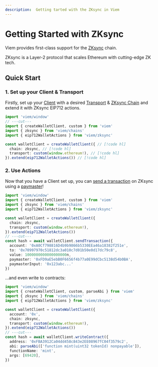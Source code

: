 ```yaml
---
description:  Getting tarted with the ZKsync in Viem
---
```


# Getting Started with ZKsync

Viem provides first-class support for the [ZKsync](https://zksync.io) chain.

ZKsync is a Layer-2 protocol that scales Ethereum with cutting-edge ZK tech.

## Quick Start

### 1. Set up your Client & Transport

Firstly, set up your [Client](/docs/clients/intro) with a desired [Transport](/docs/clients/intro) & [ZKsync Chain](./zksync/chains.md) and extend it with ZKsync EIP712 actions.

```ts twoslash
import 'viem/window'
// ---cut---
import { createWalletClient, custom } from 'viem'
import { zksync } from 'viem/chains'
import { eip712WalletActions } from 'viem/zksync'

const walletClient = createWalletClient({ // [!code hl]
  chain: zksync, // [!code hl]
  transport: custom(window.ethereum!), // [!code hl]
}).extend(eip712WalletActions()) // [!code hl]
```

### 2. Use Actions

Now that you have a Client set up, you can [send a transaction](./zksync/actions/sendTransaction.md) on ZKsync using a [paymaster](https://docs.zksync.io/build/developer-reference/account-abstraction.html#paymasters)!

```ts twoslash
import 'viem/window'
import { createWalletClient, custom } from 'viem'
import { zksync } from 'viem/chains'
import { eip712WalletActions } from 'viem/zksync'

const walletClient = createWalletClient({
  chain: zksync,
  transport: custom(window.ethereum!),
}).extend(eip712WalletActions())
// ---cut---
const hash = await walletClient.sendTransaction({
  account: '0xA0Cf798816D4b9b9866b5330EEa46a18382f251e',
  to: '0x70997970c51812dc3a010c7d01b50e0d17dc79c8',
  value: 1000000000000000000n,
  paymaster: '0xFD9aE5ebB0F6656f4b77a0E99dCbc5138d54b0BA',
  paymasterInput: '0x123abc...'
})
```

...and even write to contracts:

```ts twoslash
import 'viem/window'
import { createWalletClient, custom, parseAbi } from 'viem'
import { zksync } from 'viem/chains'
import { eip712WalletActions } from 'viem/zksync'

const walletClient = createWalletClient({
  account: '0x',
  chain: zksync,
  transport: custom(window.ethereum!),
}).extend(eip712WalletActions())
// ---cut---
const hash = await walletClient.writeContract({
  address: '0xFBA3912Ca04dd458c843e2EE08967fC04f3579c2',
  abi: parseAbi(['function mint(uint32 tokenId) nonpayable']),
  functionName: 'mint',
  args: [69420],
})
```
